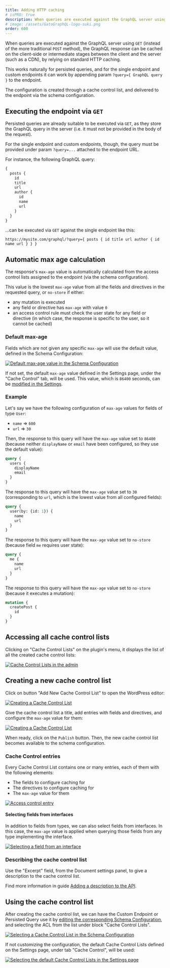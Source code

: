 ```yaml
---
title: Adding HTTP caching
# isPRO: true
description: When queries are executed against the GraphQL server using GET, the GraphQL response can be cached on the client-side, or on intermediate stages between the client and the server, by relying on standard HTTP caching.
# image: /assets/GatoGraphQL-logo-suki.png
order: 600
---
```


When queries are executed against the GraphQL server using `GET` (instead of the more traditional `POST` method), the GraphQL response can be cached on the client-side or intermediate stages between the client and the server (such as a CDN), by relying on standard HTTP caching.

This works naturally for persisted queries, and for the single endpoint and custom endpoints it can work by appending param `?query={ GraphQL query }` to the endpoint.

The configuration is created through a cache control list, and delivered to the endpoint via the schema configuration.

## Executing the endpoint via `GET`

Persisted queries are already suitable to be executed via `GET`, as they store the GraphQL query in the server (i.e. it must not be provided in the body of the request).

For the single endpoint and custom endpoints, though, the query must be provided under param `?query=...` attached to the endpoint URL.

For instance, the following GraphQL query:

```graphql
{
  posts {
    id
    title
    url
    author {
      id
      name
      url
    }
  }
}
```

...can be executed via `GET` against the single endpoint like this:

`https://mysite.com/graphql/?query={ posts { id title url author { id name url } } }`

## Automatic max age calculation

The response's `max-age` value is automatically calculated from the access control lists assigned to the endpoint (via the schema configuration).

This value is the lowest `max-age` value from all the fields and directives in the requested query, or `no-store` if either:

- any mutation is executed
- any field or directive has `max-age` with value `0`
- an access control rule must check the user state for any field or directive (in which case, the response is specific to the user, so it cannot be cached)

### Default max-age

Fields which are not given any specific `max-age` will use the default value, defined in the Schema Configuration:

<a href="/assets/guides/upstream-pro/schema-config-cache-control-default-max-age.png" target="_blank">![Default max-age value in the Schema Configuration](/assets/guides/upstream-pro/schema-config-cache-control-default-max-age.png "Default max-age value in the Schema Configuration")</a>

If not set, the default `max-age` value defined in the Settings page, under the "Cache Control" tab, will be used. This value, which is `86400` seconds, can be [modified in the Settings](../../config/setting-the-default-cache-control-max-age/).

### Example

Let's say we have the following configuration of `max-age` values for fields of type `User`:

- `name` => `600`
- `url` => `30`

Then, the response to this query will have the `max-age` value set to `86400` (because neither `displayName` or `email` have been configured, so they use the default value):

```graphql
query {
  users {
    displayName
    email
  }
}
```

The response to this query will have the `max-age` value set to `30` (corresponding to `url`, which is the lowest value from all configured fields):

```graphql
query {
  user(by: {id: 1}) {
    name
    url
  }
}
```

The response to this query will have the `max-age` value set to `no-store` (because field `me` requires user state):

```graphql
query {
  me {
    name
    url
  }
}
```

The response to this query will have the `max-age` value set to `no-store` (because it executes a mutation):

```graphql
mutation {
  createPost {
    id
  }
}
```

## Accessing all cache control lists

Clicking on "Cache Control Lists" on the plugin's menu, it displays the list of all the created cache control lists:

<div class="img-width-1024" markdown="1">

<a href="/assets/guides/upstream-pro/cache-control-lists.png" target="_blank">![Cache Control Lists in the admin](/assets/guides/upstream-pro/cache-control-lists.png "Cache Control Lists in the admin")</a>

</div>

## Creating a new cache control list

Click on button "Add New Cache Control List" to open the WordPress editor:

<a href="/assets/guides/upstream-pro/cache-control-list.png" target="_blank">![Creating a Cache Control List](/assets/guides/upstream-pro/cache-control-list.png "Creating a Cache Control List")</a>

Give the cache control list a title, add entries with fields and directives, and configure the `max-age` value for them:

<a href="/assets/guides/upstream-pro/cache-control.gif" target="_blank">![Creating a Cache Control List](/assets/guides/upstream-pro/cache-control.gif "Creating a Cache Control List")</a>

When ready, click on the `Publish` button. Then, the new cache control list becomes available to the schema configuration.

### Cache Control entries

Every Cache Control List contains one or many entries, each of them with the following elements:

- The fields to configure caching for
- The directives to configure caching for
- The `max-age` value for them

<a href="/assets/guides/upstream-pro/cache-control-entry.png" target="_blank">![Access control entry](/assets/guides/upstream-pro/cache-control-entry.png "Access control entry")</a>

#### Selecting fields from interfaces

In addition to fields from types, we can also select fields from interfaces. In this case, the `max-age` value is applied when querying those fields from any type implementing the interface.

<div class="img-width-430" markdown="1">

<a href="/assets/guides/upstream/selecting-field-from-interface.png" target="_blank">![Selecting a field from an interface](/assets/guides/upstream/selecting-field-from-interface.png "Selecting a field from an interface")</a>

</div>

### Describing the cache control list

Use the "Excerpt" field, from the Document settings panel, to give a description to the cache control list.

Find more information in guide [Adding a description to the API](../../config/adding-a-description-to-the-api/).

## Using the cache control list

After creating the cache control list, we can have the Custom Endpoint or Persisted Query use it by [editing the corresponding Schema Configuration](../creating-a-schema-configuration/), and selecting the ACL from the list under block "Cache Control Lists".

<a href="/assets/guides/upstream-pro/schema-config-cache-control-lists.png" target="_blank">![Selecting a Cache Control List in the Schema Configuration](/assets/guides/upstream-pro/schema-config-cache-control-lists.png "Selecting a Cache Control List in the Schema Configuration")</a>

If not customizing the configuration, the default Cache Control Lists defined on the Settings page, under tab "Cache Control", will be used:

<a href="/assets/guides/upstream-pro/settings-cache-control-lists.png" target="_blank">![Selecting the default Cache Control Lists in the Settings page](/assets/guides/upstream-pro/settings-cache-control-lists.png "Selecting the default Cache Control Lists in the Settings page")</a>
